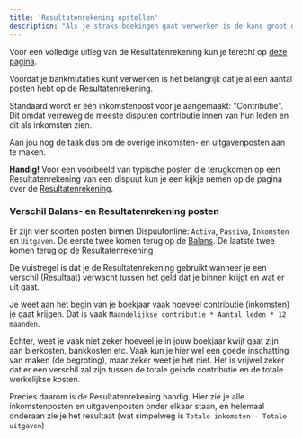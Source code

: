 ```yaml
---
title: 'Resultatenrekening opstellen'
description: "Als je straks boekingen gaat verwerken is de kans groot dat je posten nodig gaat hebben op de Resultatenrekening. Hier lees je daar meer over."
---
```


<Note>Voor een volledige uitleg van de Resultatenrekening kun je terecht op [deze pagina](/financien/resultatenrekening).</Note>

Voordat je bankmutaties kunt verwerken is het belangrijk dat je al een aantal posten hebt op de Resultatenrekening.

Standaard wordt er één inkomstenpost voor je aangemaakt: "Contributie". Dit omdat verreweg de meeste disputen contributie innen van hun leden en dit als inkomsten zien.

Aan jou nog de taak dus om de overige inkomsten- en uitgavenposten aan te maken.

<Note> <b>Handig!</b> Voor een voorbeeld van typische posten die terugkomen op een Resultatenrekening van een dispuut kun je een kijkje nemen op de pagina over de [Resultatenrekening](/financien/resultatenrekening).</Note>

### Verschil Balans- en Resultatenrekening posten
Er zijn vier soorten posten binnen Dispuutonline: ```Activa```, ```Passiva```, ```Inkomsten``` en ```Uitgaven```. De eerste twee komen terug op de [Balans](/financien/balans). De laatste twee komen terug op de Resultatenrekening

De vuistregel is dat je de Resultatenrekening gebruikt wanneer je een verschil (Resultaat) verwacht tussen het geld dat je binnen krijgt en wat er uit gaat.

Je weet aan het begin van je boekjaar vaak hoeveel contributie (inkomsten) je gaat krijgen. Dat is vaak ```Maandelijkse contributie * Aantal leden * 12 maanden```.

Echter, weet je vaak niet zeker hoeveel je in jouw boekjaar kwijt gaat zijn aan bierkosten, bankkosten etc. Vaak kun je hier wel een goede inschatting van maken (de begroting), maar zeker weet je het niet. Het is vrijwel zeker dat er een verschil zal zijn tussen de totale geinde contributie en de totale werkelijkse kosten.

Precies daarom is de Resultatenrekening handig. Hier zie je alle inkomstenposten en uitgavenposten onder elkaar staan, en helemaal onderaan zie je het resultaat (wat simpelweg is ```Totale inkomsten - Totale uitgaven```)